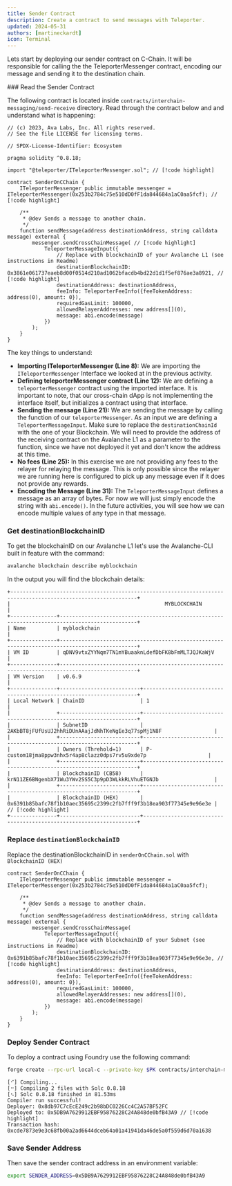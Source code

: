 ```yaml
---
title: Sender Contract
description: Create a contract to send messages with Teleporter.
updated: 2024-05-31
authors: [martineckardt]
icon: Terminal
---
```


Lets start by deploying our sender contract on C-Chain. It will be responsible for calling the the TeleporterMessenger contract, encoding our message and sending it to the destination chain. 

<Steps>
<Step>
### Read the Sender Contract

The following contract is located inside `contracts/interchain-messaging/send-receive` directory. Read through the contract below and and understand what is happening:

```solidity title="contracts/interchain-messaging/send-receive/senderOnCChain.sol"
// (c) 2023, Ava Labs, Inc. All rights reserved.
// See the file LICENSE for licensing terms.

// SPDX-License-Identifier: Ecosystem

pragma solidity ^0.8.18;

import "@teleporter/ITeleporterMessenger.sol"; // [!code highlight]

contract SenderOnCChain {
    ITeleporterMessenger public immutable messenger = ITeleporterMessenger(0x253b2784c75e510dD0fF1da844684a1aC0aa5fcf); // [!code highlight]

    /**
     * @dev Sends a message to another chain.
     */
    function sendMessage(address destinationAddress, string calldata message) external {
        messenger.sendCrossChainMessage( // [!code highlight]
            TeleporterMessageInput({
                // Replace with blockchainID of your Avalanche L1 (see instructions in Readme)
                destinationBlockchainID: 0x3861e061737eaeb8d00f0514d210ad1062bfacdb4bd22d1d1f5ef876ae3a8921, // [!code highlight]
                destinationAddress: destinationAddress, 
                feeInfo: TeleporterFeeInfo({feeTokenAddress: address(0), amount: 0}),
                requiredGasLimit: 100000,
                allowedRelayerAddresses: new address[](0),
                message: abi.encode(message)
            })
        );
    }
}
```

The key things to understand:

- **Importing ITeleporterMessenger (Line 8):** We are importing the `ITeleporterMessenger` Interface we looked at in the previous activity.
- **Defining teleporterMessenger contract (Line 12):** We are defining a `teleporterMessenger` contract using the imported interface. It is important to note, that our cross-chain dApp is not implementing the interface itself, but initializes a contract using that interface.
- **Sending the message (Line 21):** We are sending the message by calling the function of our `teleporterMessenger`. As an input we are defining a `TeleporterMessageInput`. Make sure to replace the `destinationChainId` with the one of your Blockchain. We will need to provide the address of the receiving contract on the Avalanche L1 as a parameter to the function, since we have not deployed it yet and don't know the address at this time.   
- **No fees (Line 25):** In this exercise we are not providing any fees to the relayer for relaying the message. This is only possible since the relayer we are running here is configured to pick up any message even if it does not provide any rewards.
- **Encoding the Message (Line 31):** The `TeleporterMessageInput` defines a message as an array of bytes. For now we will just simply encode the string with `abi.encode()`. In the future activities, you will see how we can encode multiple values of any type in that message.

</Step>
<Step>

### Get destinationBlockchainID

To get the blockchainID on our Avalanche L1 let's use the Avalanche-CLI built in feature with the command:

``` bash
avalanche blockchain describe myblockchain
```

In the output you will find the blockchain details:
 
```
+---------------------------------------------------------------------------------------------------------------+
|                                                  MYBLOCKCHAIN                                                 |
+---------------+-----------------------------------------------------------------------------------------------+
| Name          | myblockchain                                                                                  |
+---------------+-----------------------------------------------------------------------------------------------+
| VM ID         | qDNV9vtxZYYNqm7TN1mYBuaaknLdefDbFK8bFmMLTJQJKaWjV                                             |
+---------------+-----------------------------------------------------------------------------------------------+
| VM Version    | v0.6.9                                                                                        |
+---------------+--------------------------+--------------------------------------------------------------------+
| Local Network | ChainID                  | 1                                                                  |
|               +--------------------------+--------------------------------------------------------------------+
|               | SubnetID                 | 2AKbBT8jFUfUsUJ2hhRiDUnAAajJdNhTKeNgEe3q77spMj1N8F                 |
|               +--------------------------+--------------------------------------------------------------------+
|               | Owners (Threhold=1)      | P-custom18jma8ppw3nhx5r4ap8clazz0dps7rv5u9xde7p                    |
|               +--------------------------+--------------------------------------------------------------------+
|               | BlockchainID (CB58)      | krN11ZE6BNgenbX71Wu3YWv2SS5C3p9pD3WLkkRLVhuETGNJb                  |
|               +--------------------------+--------------------------------------------------------------------+
|               | BlockchainID (HEX)       | 0x6391b85bafc78f1b10aec35695c2399c2fb7fff9f3b18ea903f77345e9e96e3e | // [!code highlight]
+---------------+--------------------------+--------------------------------------------------------------------+
```

</Step>
<Step>

### Replace `destinationBlockchainID`

Replace the destinationBlockchainID in `senderOnCChain.sol` with `BlockchainID (HEX)`

```solidity
contract SenderOnCChain {
    ITeleporterMessenger public immutable messenger = ITeleporterMessenger(0x253b2784c75e510dD0fF1da844684a1aC0aa5fcf);

    /**
     * @dev Sends a message to another chain.
     */
    function sendMessage(address destinationAddress, string calldata message) external {
        messenger.sendCrossChainMessage(
            TeleporterMessageInput({
                // Replace with blockchainID of your Subnet (see instructions in Readme)
                destinationBlockchainID: 0x6391b85bafc78f1b10aec35695c2399c2fb7fff9f3b18ea903f77345e9e96e3e, // [!code highlight]
                destinationAddress: destinationAddress,
                feeInfo: TeleporterFeeInfo({feeTokenAddress: address(0), amount: 0}),
                requiredGasLimit: 100000,
                allowedRelayerAddresses: new address[](0),
                message: abi.encode(message)
            })
        );
    }
}
```
</Step>
<Step>

### Deploy Sender Contract

To deploy a contract using Foundry use the following command:

```bash
forge create --rpc-url local-c --private-key $PK contracts/interchain-messaging/send-receive/senderOnCChain.sol:SenderOnCChain
```
```
[⠊] Compiling...
[⠒] Compiling 2 files with Solc 0.8.18
[⠢] Solc 0.8.18 finished in 81.53ms
Compiler run successful!
Deployer: 0x8db97C7cEcE249c2b98bDC0226Cc4C2A57BF52FC
Deployed to: 0x5DB9A7629912EBF95876228C24A848de0bfB43A9 // [!code highlight]
Transaction hash: 0xcde7873e9e3c68fb00a2ad6644dceb64a01a41941da46de5a0f559d6d70a1638
```
</Step>
<Step>

### Save Sender Address

Then save the sender contract address in an environment variable:

```bash
export SENDER_ADDRESS=0x5DB9A7629912EBF95876228C24A848de0bfB43A9
```

</Step>
</Steps>